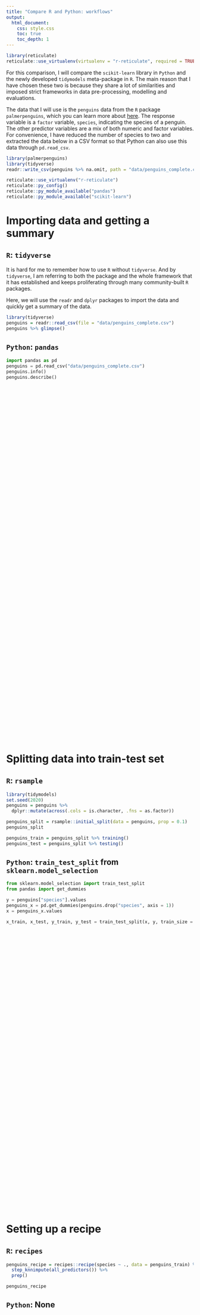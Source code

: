 ```yaml
---
title: "Compare R and Python: workflows"
output: 
  html_document:
    css: style.css
    toc: true
    toc_depth: 1
---
```


```r
library(reticulate)
reticulate::use_virtualenv(virtualenv = "r-reticulate", required = TRUE)
```

For this comparison, I will compare the `scikit-learn` library in `Python` and the newly developed `tidymodels` meta-package in `R`. The main reason that I have chosen these two is because they share a lot of similarities and imposed strict frameworks in data pre-processing, modelling and evaluations. 

The data that I will use is the `penguins` data from the `R` package `palmerpenguins`, which you can learn more about [here](https://allisonhorst.github.io/palmerpenguins/articles/intro.html). The response variable is a `factor` variable, `species`, indicating the species of a penguin. The other predictor variables are a mix of both numeric and factor variables. For convenience, I have reduced the number of species to two and extracted the data below in a CSV format so that Python can also use this data through `pd.read_csv`.

```r
library(palmerpenguins)
library(tidyverse)
readr::write_csv(penguins %>% na.omit, path = "data/penguins_complete.csv")
```

```r
reticulate::use_virtualenv("r-reticulate")
reticulate::py_config()
reticulate::py_module_available("pandas")
reticulate::py_module_available("scikit-learn")
```



# Importing data and getting a summary 

<div class="left">

## `R`: `tidyverse`

It is hard for me to remember how to use `R` without `tidyverse`. And by `tidyverse`, I am referring to both the package and the whole framework that it has established and keeps proliferating through many community-built `R` packages. 

Here, we will use the `readr` and `dplyr` packages to import the data and quickly get a summary of the data. 

```r
library(tidyverse)
penguins = readr::read_csv(file = "data/penguins_complete.csv")
penguins %>% glimpse()
```

</div>

<div class="right">

## `Python`: `pandas`

```python
import pandas as pd
penguins = pd.read_csv("data/penguins_complete.csv")
penguins.info()
penguins.describe()
```

</div>

<div style="margin-bottom:1000px;">
</div>

# Splitting data into train-test set

<div class="left">

## `R`: `rsample`

```r
library(tidymodels)
set.seed(2020)
penguins = penguins %>% 
  dplyr::mutate(across(.cols = is.character, .fns = as.factor))

penguins_split = rsample::initial_split(data = penguins, prop = 0.1)
penguins_split

penguins_train = penguins_split %>% training()
penguins_test = penguins_split %>% testing()
```

</div>

<div class="right">
## `Python`: `train_test_split` from `sklearn.model_selection`

```python
from sklearn.model_selection import train_test_split
from pandas import get_dummies

y = penguins["species"].values
penguins_x = pd.get_dummies(penguins.drop("species", axis = 1))
x = penguins_x.values

x_train, x_test, y_train, y_test = train_test_split(x, y, train_size = 0.1, random_state = 123)
```

</div>

<div style="margin-bottom:800px;">
</div>

# Setting up a recipe

<div class="left">
## `R`: `recipes`
```r
penguins_recipe = recipes::recipe(species ~ ., data = penguins_train) %>% 
  step_knnimpute(all_predictors()) %>% 
  prep()

penguins_recipe
```

</div>

<div class="right">
## `Python`: None
</div>

<div style="margin-bottom:800px;">
</div>

# Defining a (random forest) model

<div class="left">

## `R`: `parsnip`

```r
rf_model = rand_forest() %>%
  set_args(trees = 100) %>% 
  set_engine("randomForest") %>% 
  set_mode("classification")
```

</div>

<div class="right">

## `Python`: `sklearn.ensemble`

```python
from sklearn.ensemble import RandomForestClassifier

steps = [('rf', RandomForestClassifier(n_estimators = 100))]
```

</div>

<div style="margin-bottom:800px;">
</div>

# Setting up a workflow/pipeline

<div class="left">
## `R`: `workflowr`

```r
rf_workflow = workflow() %>% 
  add_recipe(penguins_recipe) %>% 
  add_model(rf_model)

rf_pred_tbl = predict(rf_workflow %>% fit(data = penguins_train), 
                      new_data = penguins_test)

rf_pred_tbl = rf_pred_tbl %>% 
  dplyr::mutate(true = penguins_test$species %>% factor)

rf_pred_tbl
```

</div>

<div class="right">

## `Python`: `Pipeline` from `sklearn.pipeline`

```python
from sklearn.pipeline import Pipeline
pipeline = Pipeline(steps = steps)

rf_pipeline_model = pipeline.fit(x_train, y_train)

rf_pred_tbl = pd.DataFrame(
{"true": y_test,
"pred": rf_pipeline_model.predict(x_test)})

rf_pred_tbl
```

</div>

<div style="margin-bottom:800px;">
</div>

# Evaluation

<div class="left">
## `R`: `yardstick`
```r
multi_metric = metric_set(accuracy, precision, recall, f_meas)
multi_metric(data = rf_pred_tbl, truth = true, estimate = ".pred_class")
```
</div>

<div class="right">
## `Python`: `sklearn.metrics`

```python
from sklearn.metrics import classification_report

cr = classification_report(
y_true = rf_pred_tbl.true, 
y_pred = rf_pred_tbl.pred)

print(cr)
```
</div>